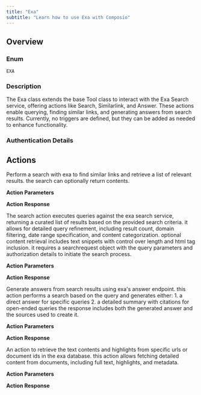 ```yaml
---
title: "Exa"
subtitle: "Learn how to use Exa with Composio"
---
```



## Overview

### Enum
`EXA`

### Description
The Exa class extends the base Tool class to interact with the Exa Search service, offering actions like Search, Similarlink, and Answer.
    These actions enable querying, finding similar links, and generating answers from search results. Currently, no triggers are defined, but they can be added as needed to enhance functionality.

### Authentication Details

<Accordion title="API_KEY">
<ParamField path="api_key" type="string" required={true}>
</ParamField>

</Accordion>


## Actions

<AccordionGroup>
<Accordion title="EXA_SIMILARLINK">
Perform a search with exa to find similar links and retrieve a list of relevant results. the search can optionally return contents.

**Action Parameters**

<ParamField path="url" type="string" required={true}>
</ParamField>

<ParamField path="useAutoprompt" type="boolean">
</ParamField>

<ParamField path="type" type="string">
</ParamField>

<ParamField path="numResults" type="integer">
</ParamField>

<ParamField path="includeDomains" type="array">
</ParamField>

<ParamField path="excludeDomains" type="array">
</ParamField>

<ParamField path="startCrawlDate" type="string">
</ParamField>

<ParamField path="endCrawlDate" type="string">
</ParamField>

<ParamField path="startPublishedDate" type="string">
</ParamField>

<ParamField path="endPublishedDate" type="string">
</ParamField>

<ParamField path="category" type="string">
</ParamField>


**Action Response**

<ParamField path="data" type="object">
</ParamField>

<ParamField path="successful" type="boolean">
</ParamField>

<ParamField path="error" type="">
</ParamField>

</Accordion>

<Accordion title="EXA_SEARCH">
The search action executes queries against the exa search service, returning a curated list of results based on the provided search criteria. it allows for detailed query refinement, including result count, domain filtering, date range specification, and content categorization. optional content retrieval includes text snippets with control over length and html tag inclusion. it requires a searchrequest object with the query parameters and authorization details to initiate the search process.

**Action Parameters**

<ParamField path="query" type="string" required={true}>
</ParamField>

<ParamField path="useAutoprompt" type="boolean">
</ParamField>

<ParamField path="type" type="string" default="neural">
</ParamField>

<ParamField path="numResults" type="integer" default="10">
</ParamField>

<ParamField path="includeDomains" type="array">
</ParamField>

<ParamField path="excludeDomains" type="array">
</ParamField>

<ParamField path="startCrawlDate" type="string">
</ParamField>

<ParamField path="endCrawlDate" type="string">
</ParamField>

<ParamField path="startPublishedDate" type="string">
</ParamField>

<ParamField path="endPublishedDate" type="string">
</ParamField>

<ParamField path="category" type="string">
</ParamField>

<ParamField path="textMaxCharacters" type="integer">
</ParamField>

<ParamField path="textIncludeHtmlTags" type="boolean">
</ParamField>

<ParamField path="highlightsNumSentences" type="integer" default="5">
</ParamField>

<ParamField path="highlightsPerUrl" type="integer" default="1">
</ParamField>

<ParamField path="highlightsQuery" type="string">
</ParamField>


**Action Response**

<ParamField path="data" type="object">
</ParamField>

<ParamField path="successful" type="boolean">
</ParamField>

<ParamField path="error" type="">
</ParamField>

</Accordion>

<Accordion title="EXA_ANSWER">
Generate answers from search results using exa's answer endpoint. this action performs a search based on the query and generates either: 1. a direct answer for specific queries 2. a detailed summary with citations for open-ended queries the response includes both the generated answer and the sources used to create it.

**Action Parameters**

<ParamField path="query" type="string" required={true}>
</ParamField>

<ParamField path="text" type="boolean">
</ParamField>

<ParamField path="model" type="string" default="exa">
</ParamField>

<ParamField path="stream" type="boolean">
</ParamField>


**Action Response**

<ParamField path="data" type="object">
</ParamField>

<ParamField path="successful" type="boolean">
</ParamField>

<ParamField path="error" type="">
</ParamField>

</Accordion>

<Accordion title="EXA_GET_CONTENTS_ACTION">
An action to retrieve the text contents and highlights from specific urls or document ids in the exa database. this action allows fetching detailed content from documents, including full text, highlights, and metadata.

**Action Parameters**

<ParamField path="ids" type="array" required={true}>
</ParamField>

<ParamField path="text" type="boolean" default="True">
</ParamField>

<ParamField path="highlights" type="boolean">
</ParamField>


**Action Response**

<ParamField path="data" type="object">
</ParamField>

<ParamField path="successful" type="boolean">
</ParamField>

<ParamField path="error" type="">
</ParamField>

</Accordion>

</AccordionGroup>
